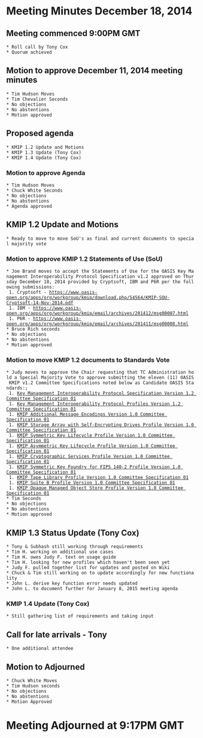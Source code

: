= Meeting Minutes December 18, 2014 =
== Meeting commenced 9:00PM GMT ==
 * Roll call by Tony Cox
 * Quorum achieved

== Motion to approve December 11, 2014 meeting minutes ==
 * Tim Hudson Moves
 * Tim Chevalier Seconds
 * No objections
 * No abstentions
 * Motion approved
 
== Proposed agenda ==
 * KMIP 1.2 Update and Motions
 * KMIP 1.3 Update (Tony Cox)
 * KMIP 1.4 Update (Tony Cox)
 
=== Motion to approve Agenda ===
 * Tim Hudson Moves
 * Chuck White Seconds
 * No objections
 * No abstentions
 * Agenda approved

== KMIP 1.2 Update and Motions ==
 * Ready to move to move SoU's as final and current documents to special majority vote

=== Motion to approve KMIP 1.2 Statements of Use (SoU) ===
 * Joe Brand moves to accept the Statements of Use for the OASIS Key Management Interoperability Protocol Specification v1.2 approved on Thursday December 18, 2014 provided by Cryptsoft, IBM and P6R per the following submissions:
  1. Cryptsoft - https://www.oasis-open.org/apps/org/workgroup/kmip/download.php/54564/KMIP-SOU-Cryptsoft-14-Nov-2014.pdf
  1. IBM - https://www.oasis-open.org/apps/org/workgroup/kmip/email/archives/201412/msg00007.html
  1. P6R - https://www.oasis-open.org/apps/org/workgroup/kmip/email/archives/201411/msg00008.html
 * Bruce Rich seconds
 * No objections
 * No abstentions
 * Motion approved
 
=== Motion to move KMIP 1.2 documents to Standards Vote ===
 * Judy moves to approve the Chair requesting that TC Administration hold a Special Majority Vote to approve submitting the eleven (11) OASIS KMIP v1.2 Committee Specifications noted below as Candidate OASIS Standards:;
  1. [[http://docs.oasis-open.org/kmip/spec/v1.2/kmip-spec-v1.2.html|Key Management Interoperability Protocol Specification Version 1.2 Committee Specification 01]]
  1. [[http://docs.oasis-open.org/kmip/profiles/v1.2/kmip-profiles-v1.2.html|Key Management Interoperability Protocol Profiles Version 1.2 Committee Specification 01]]
  1. [[http://docs.oasis-open.org/kmip/kmip-addtl-msg-enc/v1.0/cs01/kmip-addtl-msg-enc-v1.0-cs01.html|KMIP Additional Message Encodings Version 1.0 Committee Specification 01]]
  1. [[http://docs.oasis-open.org/kmip/kmip-sa-sed-profile/v1.0/cs01/kmip-sa-sed-profile-v1.0-cs01.html|KMIP Storage Array with Self-Encrypting Drives Profile Version 1.0 Committee Specification 01]]
  1. [[http://docs.oasis-open.org/kmip/kmip-sym-key-profile/v1.0/kmip-sym-key-profile-v1.0.html|KMIP Symmetric Key Lifecycle Profile Version 1.0 Committee Specification 01]]
  1. [[http://docs.oasis-open.org/kmip/kmip-asym-key-profile/v1.0/kmip-asym-key-profile-v1.0.html|KMIP Asymmetric Key Lifecycle Profile Version 1.0 Committee Specification 01]]
  1. [[http://docs.oasis-open.org/kmip/kmip-cs-profile/v1.0/kmip-cs-profile-v1.0.html|KMIP Cryptographic Services Profile Version 1.0 Committee Specification 01]]
  1. [[http://docs.oasis-open.org/kmip/kmip-sym-foundry-profile/v1.0/kmip-sym-foundry-profile-v1.0.html|KMIP Symmetric Key Foundry for FIPS 140-2 Profile Version 1.0 Committee Specification 01]]
  1. [[http://docs.oasis-open.org/kmip/kmip-tape-lib-profile/v1.0/kmip-tape-lib-profile-v1.0.html|KMIP Tape Library Profile Version 1.0 Committee Specification 01]]
  1. [[http://docs.oasis-open.org/kmip/kmip-suite-b-profile/v1.0/kmip-suite-b-profile-v1.0.html|KMIP Suite B Profile Version 1.0 Committee Specification 01]]
  1. [[http://docs.oasis-open.org/kmip/kmip-opaque-obj-profile/v1.0/kmip-opaque-obj-profile-v1.0.html|KMIP Opaque Managed Object Store Profile Version 1.0 Committee Specification 01]]
 * Tim Seconds
 * No objections
 * No abstentions
 * Motion approved

== KMIP 1.3 Status Update (Tony Cox) ==
 * Tony & Subhash still working through requirements
 * Tim H. working on additional use cases
 * Tim H. owes Judy F. text on usage guide
 * Tim H. looking for new profiles which haven't been seen yet
 * Judy F. pulled together list for updates and posted on Wiki
 * Chuck & Tim still working on to update accordingly for new functionality
 * John L. derive key function error needs updated
 * John L. to document further for January 8, 2015 meeting agenda

=== KMIP 1.4 Update (Tony Cox) ===
 * Still gathering list of requirements and taking input
 
== Call for late arrivals - Tony ==
 * One additional attendee
 
== Motion to Adjourned ==
 * Chuck White Moves
 * Tim Hudson seconds
 * No objections
 * No abstentions
 * Motion Approved
 
= Meeting Adjourned at 9:17PM GMT =
